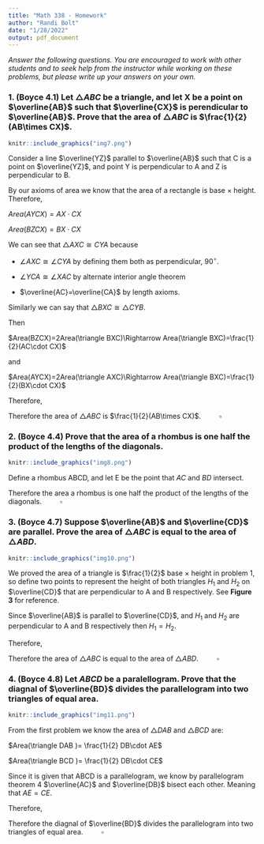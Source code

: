 ```yaml
---
title: "Math 338 - Homework"
author: "Randi Bolt"
date: "1/28/2022"
output: pdf_document
---
```


_Answer the following questions. You are encouraged to work with other students and to seek help from the instructor while working on these problems, but please write up your answers on your own._

### 1. (Boyce 4.1) Let $\triangle ABC$ be a triangle, and let X be a point on $\overline{AB}$ such that $\overline{CX}$ is perendicular to $\overline{AB}$. Prove that the area of $\triangle ABC$ is $\frac{1}{2}(AB\times CX)$. 

```r
knitr::include_graphics("img7.png")
```

Consider a line $\overline{YZ}$ parallel to $\overline{AB}$ such that C is a point on $\overline{YZ}$, and point Y is perpendicular to A and Z is perpendicular to B. 

By our axioms of area we know that the area of a rectangle is base $\times$ height. Therefore, 

$Area(AYCX)=AX\cdot CX$

$Area(BZCX)=BX\cdot CX$

We can see that $\triangle AXC\cong CYA$ because 

- $\angle AXC\cong \angle CYA$ by defining them both as perpendicular, $90^\circ$. 

- $\angle YCA\cong \angle XAC$ by alternate interior angle theorem

- $\overline{AC}=\overline{CA}$ by length axioms. 

Similarly we can say that $\triangle BXC\cong \triangle CYB$. 

Then 

$Area(BZCX)=2Area(\triangle BXC)\Rightarrow Area(\triangle BXC)=\frac{1}{2}(AC\cdot CX)$ 

and

$Area(AYCX)=2Area(\triangle AXC)\Rightarrow Area(\triangle BXC)=\frac{1}{2}(BX\cdot CX)$

Therefore, 

\begin{equation}\label{4.1}
\begin{split}
Area(\triangle ABC) &= Area(\triangle AXC) + Area(\triangle BXC)\\
&= \frac{1}{2}(AX\cdot CX)+\frac{1}{2}(BX\cdot CX)\\
&= \frac{1}{2}CX(AX+BX)\\
&= \frac{1}{2}CX(AB)
\end{split}
\end{equation}

Therefore the area of $\triangle ABC$ is $\frac{1}{2}(AB\times CX)$. $\quad\quad\square$

### 2. (Boyce 4.4) Prove that the area of a rhombus is one half the product of the lengths of the diagonals. 

```r
knitr::include_graphics("img8.png")
```

Define a rhombus ABCD, and let E be the point that $AC$ and $BD$ intersect. 

\begin{equation}\label{2.1}
\begin{split}
Area(ABCD) &= Area(\triangle ABC) + Area(\triangle CDA)\\
&= \frac{1}{2}AC(DE)+\frac{1}{2}AC(BE)\quad\quad\text{, proved in 1}\\
&= \frac{1}{2}AC(BE+DE)\\
&= \frac{1}{2}AC(BD)
\end{split}
\end{equation}

Therefore the area a rhombus is one half the product of the lengths of the diagonals. $\quad\quad\square$

### 3. (Boyce 4.7) Suppose $\overline{AB}$ and $\overline{CD}$ are parallel. Prove the area of $\triangle ABC$ is equal to the area of $\triangle ABD$.

<p>


```r
knitr::include_graphics("img10.png")
```

</p>

We proved the area of a triangle is $\frac{1}{2}$ base $\times$ height in problem 1, so define two points to represent the height of both triangles $H_1$ and $H_2$ on $\overline{CD}$ that are perpendicular to A and B respectively. See **Figure 3** for reference. 

Since $\overline{AB}$ is parallel to $\overline{CD}$, and $H_1$ and $H_2$ are perpendicular to A and B respectively then $H_1=H_2$. 

Therefore, 

\begin{equation}\label{3.1}
\begin{split}
Area (\triangle ABC) &= Area (\triangle ABD)\\
\Rightarrow \frac{1}{2}AB\cdot H_1 &= \frac{1}{2}AB\cdot {H_2}\\
\Rightarrow \frac{1}{2}AB\cdot H_1 &= \frac{1}{2}AB\cdot H_1
\end{split}
\end{equation}

Therefore the area of $\triangle ABC$ is equal to the area of $\triangle ABD$. $\quad\quad\square$

### 4. (Boyce 4.8) Let $ABCD$ be a paralellogram. Prove that the diagnal of $\overline{BD}$ divides the parallelogram into two triangles of equal area. 

```r
knitr::include_graphics("img11.png")
```

From the first problem we know the area of $\triangle DAB$ and $\triangle BCD$ are: 

$Area(\triangle DAB )= \frac{1}{2} DB\cdot AE$

$Area(\triangle  BCD )= \frac{1}{2} DB\cdot CE$

Since it is given that ABCD is a parallelogram, we know by parallelogram theorem 4 $\overline{AC}$ and $\overline{DB}$ bisect each other. Meaning that $AE=CE$. 

Therefore, 

\begin{equation}\label{4.1}
\begin{split}
Area (\triangle DAB) &= Area (\triangle BCD)\\
\Rightarrow \frac{1}{2} DB\cdot AE &= \frac{1}{2} DB\cdot CE\\
\Rightarrow \frac{1}{2} DB\cdot AE &= \frac{1}{2} DB\cdot AE
\end{split}
\end{equation}

Therefore the diagnal of $\overline{BD}$ divides the parallelogram into two triangles of equal area. $\quad\quad\square$



